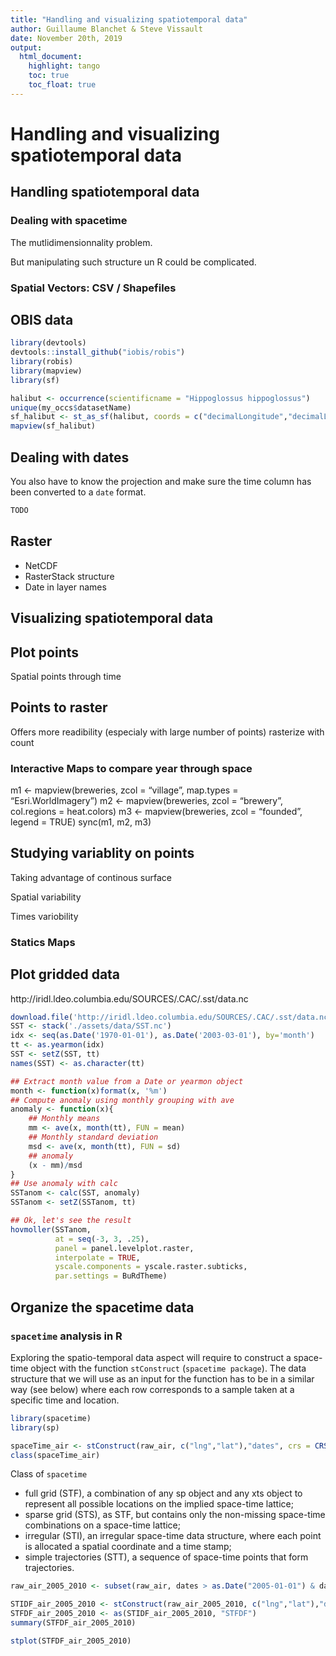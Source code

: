 ```yaml
---
title: "Handling and visualizing spatiotemporal data"
author: Guillaume Blanchet & Steve Vissault
date: November 20th, 2019
output:
  html_document:
    highlight: tango
    toc: true
    toc_float: true
---
```


# Handling and visualizing spatiotemporal data

## Handling spatiotemporal data

### Dealing with spacetime

The mutlidimensionnality problem.

But manipulating such structure un R could be complicated.

### Spatial Vectors: CSV / Shapefiles

## OBIS data 

```r
library(devtools)
devtools::install_github("iobis/robis")
library(robis)
library(mapview)
library(sf)

halibut <- occurrence(scientificname = "Hippoglossus hippoglossus")
unique(my_occs$datasetName)
sf_halibut <- st_as_sf(halibut, coords = c("decimalLongitude","decimalLatitude"), crs = 4326)
mapview(sf_halibut)
```

## Dealing with dates

You also have to know the projection and make sure the time column has been converted to a `date` format.

```r
TODO
```

## Raster 

- NetCDF
- RasterStack structure
- Date in layer names

## Visualizing spatiotemporal data

## Plot points

Spatial points through time

## Points to raster

Offers more readibility (especialy with large number of points)
rasterize with count

### Interactive Maps to compare year through space

m1 <- mapview(breweries, zcol = "village", map.types = "Esri.WorldImagery")
m2 <- mapview(breweries, zcol = "brewery", col.regions = heat.colors)
m3 <- mapview(breweries, zcol = "founded", legend = TRUE)
sync(m1, m2, m3)

## Studying variablity on points

Taking advantage of continous surface 

Spatial variability


Times variobility


### Statics Maps

## Plot gridded data

http://iridl.ldeo.columbia.edu/SOURCES/.CAC/.sst/data.nc

```r
download.file('http://iridl.ldeo.columbia.edu/SOURCES/.CAC/.sst/data.nc', destfile = 'SST.nc')
SST <- stack('./assets/data/SST.nc')
idx <- seq(as.Date('1970-01-01'), as.Date('2003-03-01'), by='month')
tt <- as.yearmon(idx)
SST <- setZ(SST, tt)
names(SST) <- as.character(tt)

## Extract month value from a Date or yearmon object
month <- function(x)format(x, '%m')
## Compute anomaly using monthly grouping with ave  
anomaly <- function(x){
    ## Monthly means
    mm <- ave(x, month(tt), FUN = mean)
    ## Monthly standard deviation
    msd <- ave(x, month(tt), FUN = sd)
    ## anomaly
    (x - mm)/msd
}
## Use anomaly with calc
SSTanom <- calc(SST, anomaly)
SSTanom <- setZ(SSTanom, tt)

## Ok, let's see the result
hovmoller(SSTanom,
          at = seq(-3, 3, .25),
          panel = panel.levelplot.raster,
          interpolate = TRUE,
          yscale.components = yscale.raster.subticks,
          par.settings = BuRdTheme)
```

## Organize the spacetime data

### `spacetime` analysis in R

Exploring the spatio-temporal data aspect will require to construct a space-time object
with the function `stConstruct` (`spacetime package`). The data structure that we will use as an input
for the function has to be in a similar way (see below) where each row
corresponds to a sample taken at a specific time and location.

```r
library(spacetime)
library(sp)

spaceTime_air <- stConstruct(raw_air, c("lng","lat"),"dates", crs = CRS("+init=epsg:4326"))
class(spaceTime_air)
```

Class of `spacetime`

- full grid (STF), a combination of any sp object and any xts object to represent all
possible locations on the implied space-time lattice;
- sparse grid (STS), as STF, but contains only the non-missing space-time combinations on a space-time lattice;
- irregular (STI), an irregular space-time data structure, where each point is allocated a spatial coordinate and a time stamp;
- simple trajectories (STT), a sequence of space-time points that form trajectories.

```r
raw_air_2005_2010 <- subset(raw_air, dates > as.Date("2005-01-01") & dates < as.Date("2010-12-31"))

STIDF_air_2005_2010 <- stConstruct(raw_air_2005_2010, c("lng","lat"),"dates", crs = CRS("+init=epsg:4326"))
STFDF_air_2005_2010 <- as(STIDF_air_2005_2010, "STFDF")
summary(STFDF_air_2005_2010)

stplot(STFDF_air_2005_2010)
```




